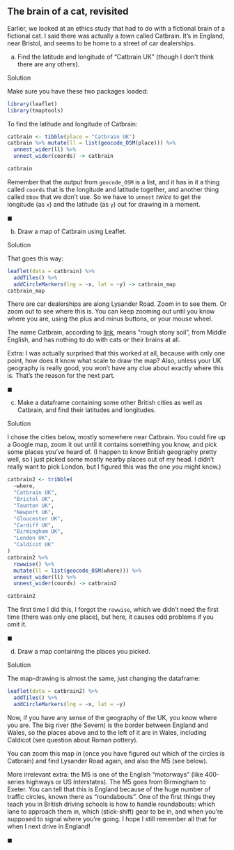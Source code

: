 ##  The brain of a cat, revisited

Earlier, we looked at an ethics study that had to do with a fictional brain of a fictional cat. I said
there was actually a *town* called Catbrain. It's in England,
near Bristol, and seems to be home to a street of car dealerships.


(a) Find the latitude and longitude of "Catbrain UK" (though I don't think there are any others).

Solution

Make sure you have these two packages loaded:

```r
library(leaflet)
library(tmaptools)
```

To find the latitude and longitude of Catbrain:

```r
catbrain <- tibble(place = "Catbrain UK")
catbrain %>% mutate(ll = list(geocode_OSM(place))) %>% 
  unnest_wider(ll) %>% 
  unnest_wider(coords) -> catbrain
```

```r
catbrain
```


Remember that the output from `geocode_OSM` is a list, and it has in it a thing called `coords` that is the longitude and latitude together, and another thing called `bbox` that we don't use. So we have to `unnest` *twice* to get the longitude (as `x`) and the latitude (as `y`) out for drawing in a moment.

$\blacksquare$

(b) Draw a map of Catbrain using Leaflet.


Solution

That goes this way:

```r
leaflet(data = catbrain) %>% 
  addTiles() %>% 
  addCircleMarkers(lng = ~x, lat = ~y) -> catbrain_map
catbrain_map
```


 
 
There are car dealerships are along Lysander Road. Zoom in
to see them. Or zoom out to see where this is. You can keep zooming out until you know where you are, using the plus and minus buttons, or your mouse wheel.


The name Catbrain, according to
[link](http://www.bristolpost.co.uk/news/history/name-catbrain-hill-came-825247),
means "rough stony soil", from Middle English, and has nothing to do
with cats or their brains at all.


Extra: I was actually surprised that this worked at all, because with only one point, how does it know what scale to draw the map? Also, unless your UK geography is really good, you won't have any clue about exactly where this is. That's the reason for the next part.

$\blacksquare$

(c) Make a dataframe containing some other British cities as well as Catbrain, and find their latitudes and longitudes.


Solution

I chose the cities below, mostly somewhere near Catbrain. You could fire up a Google map, zoom it out until it contains something you know, and pick some places you've heard of. (I happen to know British geography pretty well, so I just picked some mostly nearby places out of my head. I didn't really want to pick London, but I figured this was the one *you* might know.)

```r
catbrain2 <- tribble(
  ~where,
  "Catbrain UK",
  "Bristol UK",
  "Taunton UK",
  "Newport UK",
  "Gloucester UK",
  "Cardiff UK",
  "Birmingham UK",
  "London UK",
  "Caldicot UK"
)
catbrain2 %>%
  rowwise() %>% 
  mutate(ll = list(geocode_OSM(where))) %>% 
  unnest_wider(ll) %>% 
  unnest_wider(coords) -> catbrain2
```

```r
catbrain2
```


The first time I did this, I forgot the `rowwise`, which we didn't need the first time (there was only one place), but here, it causes odd problems if you omit it. 

$\blacksquare$

(d) Draw a map containing the places you picked.

Solution

The map-drawing is almost the same, just changing the dataframe:

```r
leaflet(data = catbrain2) %>% 
  addTiles() %>% 
  addCircleMarkers(lng = ~x, lat = ~y)
```

 

Now, if you have any sense of the geography of the UK, you know where
you are.  The big river (the Severn) is
the border between England and Wales, so
the places above and to the left of it are in Wales, including
Caldicot (see question about Roman pottery).

You can zoom this map *in* (once you have figured out which of the circles is Catbrain) and find Lysander Road again, and also the M5 (see below).

More irrelevant extra: the M5 is one of the English "motorways" (like 400-series highways
or US Interstates). The M5 goes from Birmingham to Exeter. You can
tell that this is England because of the huge number of traffic
circles, known there as "roundabouts". One of the first things they
teach you in British driving schools is how to handle roundabouts:
which lane to approach them in, which (stick-shift) gear to be in, and
when you're supposed to signal where you're going. I hope I still
remember all that for when I next drive in England!
    
$\blacksquare$



